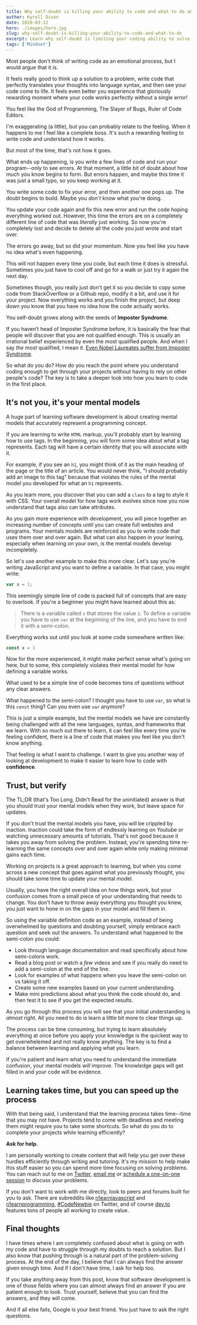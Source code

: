 ```yaml
---
title: Why self-doubt is killing your ability to code and what to do about it
author: Kyrell Dixon
date: 2020-03-12
hero: ./images/hero.jpg
slug: why-self-doubt-is-killing-your-ability-to-code-and-what-to-do
excerpt: Learn why self-doubt is limiting your coding ability to solve problems and what you can do to learn to code more confidently.
tags: ['Mindset']
---
```


Most people don't think of writing code as an emotional process, but I would argue that it is.

It feels really good to think up a solution to a problem, write code that perfectly translates your thoughts into language syntax, and then see your code come to life. It feels even better you experience that gloriously rewarding moment where your code works perfectly without a single error!

You feel like the God of Programming, The Slayer of Bugs, Ruler of Code Editors.

I'm exaggerating (a little), but you can probably relate to the feeling. When it happens to me I feel like a complete boss. It's such a rewarding feeling to write code and understand how it works.

But most of the time, that's not how it goes.

What ends up happening, is you write a few lines of code and run your program--only to see errors. At that moment, a little bit of doubt about how much you know begins to form. But errors happen, and maybe this time it was just a small typo, so you keep working at it.

You write some code to fix your error, and then another one pops up. The doubt begins to build. Maybe you *don't* know what you're doing.

You update your code again and fix this new error and run the code hoping everything worked out. However, this time the errors are on a completely different line of code that was *literally* just working. So now you're completely lost and decide to delete all the code you just wrote and start over.

The errors go away, but so did your momentum. Now you feel like you have no idea what's even happening.

This will not happen every time you code, but each time it does is stressful. Sometimes you just have to cool off and go for a walk or just try it again the next day.

Sometimes though, you really just don't get it so you decide to copy some code from StackOverflow or a Github repo, modify it a bit, and use it for your project. Now everything works and you finish the project, but deep down you know that you have no idea how the code actually works.

You self-doubt grows along with the seeds of **Imposter Syndrome**.

If you haven’t head of Imposter Syndrome before, it is basically the fear that people will discover that you are not qualified enough. This is usually an irrational belief experienced by even the most qualified people. And when I say *the most* qualified, I mean it. [Even Nobel Laureates suffer from Imposter Syndrome](https://www.reddit.com/r/AskReddit/comments/8azr8o/how_do_you_deal_with_imposter_syndrome/).

So what do you do? How do you reach the point where you understand coding enough to get through your projects without having to rely on other people's code? The key is to take a deeper look into how you learn to code in the first place.

## It's not you, it's your mental models

A huge part of learning software development is about creating mental models that accurately represent a programming concept.

If you are learning to write `HTML` markup, you'll probably start by learning how to use tags. In the beginning, you will form some idea about what a tag represents. Each tag will have a certain identity that you will associate with it.

For example, if you see an `h1`, you might think of it as the main heading of the page or the title of an article. You would never think, "I should probably add an image to this tag" because that violates the rules of the mental model you developed for what an `h1` represents.

As you learn more, you discover that you can add a `class` to a tag to style it with CSS. Your overall model for how tags work evolves since now you now understand that tags also can take attributes.

As you gain more experience with development, you will piece together an increasing number of concepts until you can create full websites and programs. Your mentals models are reinforced as you to write code that uses them over and over again. But what can also happen in your learing, especially when learning on your own, is the mental models develop incompletely.

So let's use another example to make this more clear. Let's say you're writing JavaScript and you want to define a variable. In that case, you might write:

```js
var x = 1;
```

This seemingly simple line of code is packed full of concepts that are easy to overlook. If you're a beginner you might have learned about this as:

> There is a variable called `x` that stores the value `1`. To define a variable you have to use `var` at the beginning of the line, and you have to end it with a semi-colon.

Everything works out until you look at some code somewhere written like:

```js
const x = 1
```

Now for the more experienced, it might make perfect sense what's going on here, but to some, this completely violates their mental model for how defining a variable works.

What used to be a simple line of code becomes tons of questions without any clear answers.

What happened to the semi-colon? I thought you have to use `var`, so what is this `const` thing? Can you even use `var` anymore?

This is just a simple example, but the mental models we have are constantly being challenged with all the new languages, syntax, and frameworks that we learn. With so much out there to learn, it can feel like every time you're feeling confident, there is a line of code that makes you feel like you don't know anything.

That feeling is what I want to challenge. I want to give you another way of looking at development to make it easier to learn how to code with **confidence**.

## Trust, but verify

The TL;DR (that's Too Long, Didn't Read for the uninitiated) answer is that you should trust your mental models when they work, but leave space for updates.

If you don't trust the mental models you have, you will be crippled by inaction. Inaction could take the form of endlessly learning on Youtube or watching unnecessary amounts of tutorials. That's not good because it takes you away from solving the problem. Instead, you're spending time re-learning the same concepts over and over again while only making minimal gains each time.

Working on projects is a great approach to learning, but when you come across a new concept that goes against what you previously thought, you should take some time to update your mental model.

Usually, you have the right overall idea on how things work, but your confusion comes from a small piece of your understanding that needs to change. You don't have to throw away everything you thought you knew, you just want to hone in on the gaps in your model and fill them in.

So using the variable definition code as an example, instead of being overwhelmed by questions and doubting yourself, simply embrace each question and seek out the answers. To understand what happened to the semi-colon you could:

* Look through language documentation and read specifically about how semi-colons work.
* Read a blog post or watch a *few* videos and see if you really do need to add a semi-colon at the end of the line.
* Look for examples of what happens when you leave the semi-colon on vs taking it off.
* Create some new examples based on your current understanding.
* Make mini predictions about what you think the code should do, and then test it to see if you get the expected results.

As you go through this process you will see that your initial understanding is *almost* right. All you need to do is learn a little bit more to clear things up.

The process can be time consuming, but trying to learn absolutely everything at once before you apply your knowledge is the quickest way to get overwhelemed and not really know anything. The key is to find a balance between learning and applying what you learn.

If you're patient and learn what you need to understand the immediate confusion, your mental models *will* improve. The knowledge gaps will get filled in and your code will be evidence.

## Learning takes time, but you can speed up the process

With that being said, I understand that the learning process takes time--time that you may not have. Projects tend to come with deadlines and meeting them might require you to take some shortcuts. So what do you do to complete your projects while learning efficiently?

**Ask for help.**

I am personally working to create content that will help you get over these hurdles efficiently through writing and tutoring. It's my mission to help make this stuff easier so you can spend more time focusing on solving problems. You can reach out to me on [Twitter](https://www.twitter.com/kyrelldixon), [email me](mailto:hello@kyrelldixon.com) or [schedule a one-on-one session](https://www.kaicodes.com/contact) to discuss your problems.

If you don't want to work with me directly, look to peers and forums built for you to ask. There are subreddits like [r/learnjavascript](https://www.reddit.com/r/learnjavascript) and [r/learnprogramming](https://www.reddit.com/r/learnprogramming), [#CodeNewbie](https://twitter.com/search?q=%23CodeNewbie&src=typeahead_click) on Twitter, and of course [dev.to](https://dev.to) features tons of people all working to create value.

## Final thoughts

I have times where I am completely confused about what is going on with my code and have to struggle through my doubts to reach a solution. But I also know that pushing through is a natural part of the problem-solving process. At the end of the day, I believe that I can always find the answer given enough time. And if I don't have time, I ask for help too.

If you take anything away from this post, know that software development is one of those fields where you can almost always find an answer if you are patient enough to look. Trust yourself, believe that you can find the answers, and they will come.

And if all else fails, Google is your best friend. You just have to ask the right questions.
